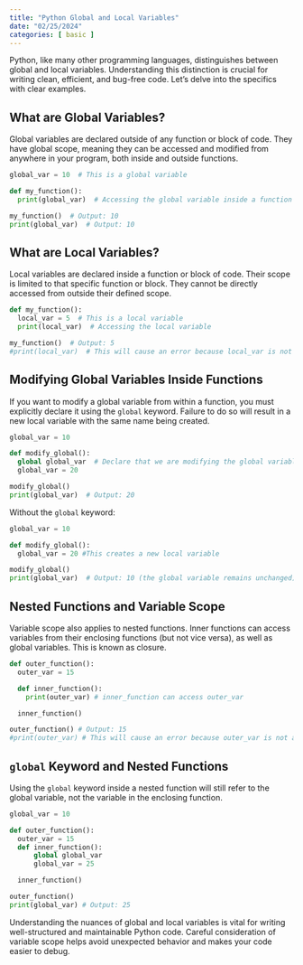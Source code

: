 ```yaml
---
title: "Python Global and Local Variables"
date: "02/25/2024"
categories: [ basic ]
---
```



Python, like many other programming languages, distinguishes between global and local variables.  Understanding this distinction is crucial for writing clean, efficient, and bug-free code.  Let's delve into the specifics with clear examples.

## What are Global Variables?

Global variables are declared outside of any function or block of code.  They have global scope, meaning they can be accessed and modified from anywhere in your program, both inside and outside functions.

```python
global_var = 10  # This is a global variable

def my_function():
  print(global_var)  # Accessing the global variable inside a function

my_function()  # Output: 10
print(global_var)  # Output: 10
```

## What are Local Variables?

Local variables are declared inside a function or block of code.  Their scope is limited to that specific function or block.  They cannot be directly accessed from outside their defined scope.

```python
def my_function():
  local_var = 5  # This is a local variable
  print(local_var)  # Accessing the local variable

my_function()  # Output: 5
#print(local_var)  # This will cause an error because local_var is not accessible here
```

## Modifying Global Variables Inside Functions

If you want to modify a global variable from within a function, you must explicitly declare it using the `global` keyword.  Failure to do so will result in a new local variable with the same name being created.

```python
global_var = 10

def modify_global():
  global global_var  # Declare that we are modifying the global variable
  global_var = 20

modify_global()
print(global_var)  # Output: 20
```

Without the `global` keyword:

```python
global_var = 10

def modify_global():
  global_var = 20 #This creates a new local variable

modify_global()
print(global_var)  # Output: 10 (the global variable remains unchanged)
```

## Nested Functions and Variable Scope

Variable scope also applies to nested functions.  Inner functions can access variables from their enclosing functions (but not vice versa), as well as global variables. This is known as closure.

```python
def outer_function():
  outer_var = 15

  def inner_function():
    print(outer_var) # inner_function can access outer_var

  inner_function()

outer_function() # Output: 15
#print(outer_var) # This will cause an error because outer_var is not accessible here.
```

##  `global` Keyword and Nested Functions

Using the `global` keyword inside a nested function will still refer to the global variable, not the variable in the enclosing function.


```python
global_var = 10

def outer_function():
  outer_var = 15
  def inner_function():
      global global_var
      global_var = 25

  inner_function()

outer_function()
print(global_var) # Output: 25
```

Understanding the nuances of global and local variables is vital for writing well-structured and maintainable Python code.  Careful consideration of variable scope helps avoid unexpected behavior and makes your code easier to debug.

